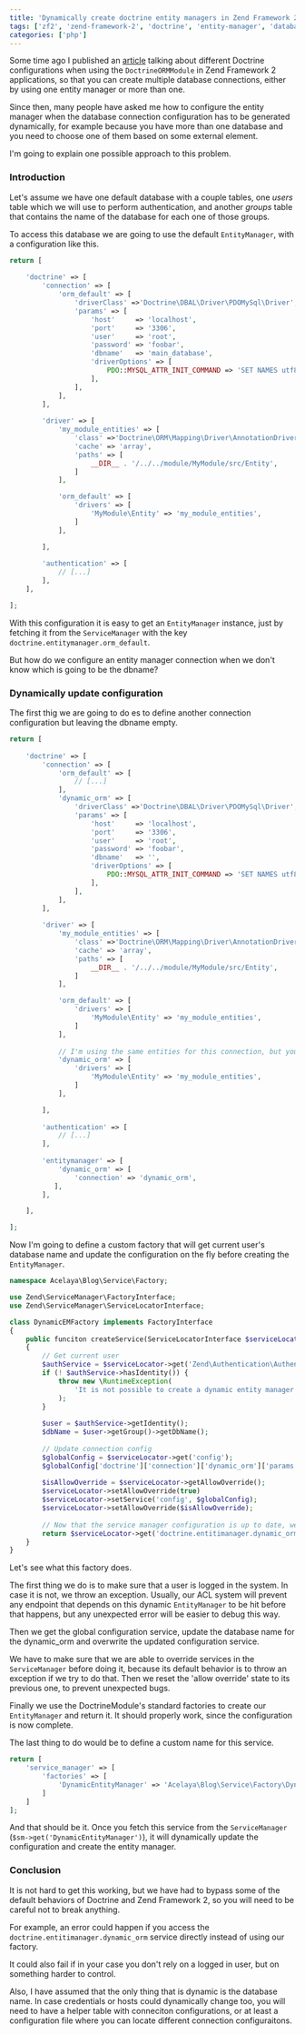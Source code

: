 ```yaml
---
title: 'Dynamically create doctrine entity managers in Zend Framework 2'
tags: ['zf2', 'zend-framework-2', 'doctrine', 'entity-manager', 'database', 'zf']
categories: ['php']
---
```


Some time ago I published an [article](/2014/04/18/configure-multiple-database-connections-in-doctrine-with-zend-framework-2-2/) talking about different Doctrine configurations when using the `DoctrineORMModule` in Zend Framework 2 applications, so that you can create multiple database connections, either by using one entity manager or more than one.

Since then, many people have asked me how to configure the entity manager when the database connection configuration has to be generated dynamically, for example because you have more than one database and you need to choose one of them based on some external element.

I'm going to explain one possible approach to this problem.

### Introduction

Let's assume we have one default database with a couple tables, one *users* table which we will use to perform authentication, and another *groups* table that contains the name of the database for each one of those groups.

To access this database we are going to use the default `EntityManager`, with a configuration like this.

```php
return [
    
    'doctrine' => [
        'connection' => [
            'orm_default' => [
                'driverClass' =>'Doctrine\DBAL\Driver\PDOMySql\Driver',
                'params' => [
                    'host'     => 'localhost',
                    'port'     => '3306',
                    'user'     => 'root',
                    'password' => 'foobar',
                    'dbname'   => 'main_database',
                    'driverOptions' => [
                        PDO::MYSQL_ATTR_INIT_COMMAND => 'SET NAMES utf8',
                    ],
                ],
            ],
        ],
        
        'driver' => [
            'my_module_entities' => [
                'class' =>'Doctrine\ORM\Mapping\Driver\AnnotationDriver',
                'cache' => 'array',
                'paths' => [
                    __DIR__ . '/../../module/MyModule/src/Entity',
                ]
            ],

            'orm_default' => [
                'drivers' => [
                    'MyModule\Entity' => 'my_module_entities',
                ]
            ],

        ],
        
        'authentication' => [
            // [...]
        ],
    ],

];
```

With this configuration it is easy to get an `EntityManager` instance, just by fetching it from the `ServiceManager` with the key `doctrine.entitymanager.orm_default`.

But how do we configure an entity manager connection when we don't know which is going to be the dbname?

### Dynamically update configuration

The first thig we are going to do es to define another connection configuration but leaving the dbname empty.

```php
return [
    
    'doctrine' => [
        'connection' => [
            'orm_default' => [
                // [...]
            ],
            'dynamic_orm' => [
                'driverClass' =>'Doctrine\DBAL\Driver\PDOMySql\Driver',
                'params' => [
                    'host'     => 'localhost',
                    'port'     => '3306',
                    'user'     => 'root',
                    'password' => 'foobar',
                    'dbname'   => '',
                    'driverOptions' => [
                        PDO::MYSQL_ATTR_INIT_COMMAND => 'SET NAMES utf8',
                    ],
                ],
            ],
        ],
        
        'driver' => [
            'my_module_entities' => [
                'class' =>'Doctrine\ORM\Mapping\Driver\AnnotationDriver',
                'cache' => 'array',
                'paths' => [
                    __DIR__ . '/../../module/MyModule/src/Entity',
                ]
            ],

            'orm_default' => [
                'drivers' => [
                    'MyModule\Entity' => 'my_module_entities',
                ]
            ],
            
            // I'm using the same entities for this connection, but you could change this
            'dynamic_orm' => [
                'drivers' => [
                    'MyModule\Entity' => 'my_module_entities',
                ]
            ],

        ],
        
        'authentication' => [
            // [...]
        ],
        
        'entitymanager' => [
            'dynamic_orm' => [
                'connection' => 'dynamic_orm',
           ],
        ],

    ],

];
```

Now I'm going to define a custom factory that will get current user's database name and update the configuration on the fly before creating the `EntityManager`.

```php
namespace Acelaya\Blog\Service\Factory;

use Zend\ServiceManager\FactoryInterface;
use Zend\ServiceManager\ServiceLocatorInterface;

class DynamicEMFactory implements FactoryInterface
{
    public funciton createService(ServiceLocatorInterface $serviceLocator)
    {
        // Get current user
        $authService = $serviceLocator->get('Zend\Authentication\AuthenticationService');
        if (! $authService->hasIdentity()) {
            throw new \RuntimeException(
                'It is not possible to create a dynamic entity manager before a user has logged in'
            );
        }
        
        $user = $authService->getIdentity();
        $dbName = $user->getGroup()->getDbName();
        
        // Update connection config
        $globalConfig = $serviceLocator->get('config');
        $globalConfig['doctrine']['connection']['dynamic_orm']['params']['dbname'] = $dbName;
        
        $isAllowOverride = $serviceLocator->getAllowOverride();
        $serviceLocator->setAllowOverride(true)
        $serviceLocator->setService('config', $globalConfig);
        $serviceLocator->setAllowOverride($isAllowOverride);
        
        // Now that the service manager configuration is up to date, we can safely fetch the service
        return $serviceLocator->get('doctrine.entitimanager.dynamic_orm');
    }
}
```

Let's see what this factory does.

The first thing we do is to make sure that a user is logged in the system. In case it is not, we throw an exception. Usually, our ACL system will prevent any endpoint that depends on this dynamic `EntityManager` to be hit before that happens, but any unexpected error will be easier to debug this way.

Then we get the global configuration service, update the database name for the dynamic_orm and overwrite the updated configuration service.

We have to make sure that we are able to override services in the `ServiceManager` before doing it, because its default behavior is to throw an exception if we try to do that. Then we reset the 'allow override' state to its previous one, to prevent unexpected bugs.

Finally we use the DoctrineModule's standard factories to create our `EntityManager` and return it. It should properly work, since the configuration is now complete.

The last thing to do would be to define a custom name for this service.

```php
return [
    'service_manager' => [
        'factories' => [
            'DynamicEntityManager' => 'Acelaya\Blog\Service\Factory\DynamicEMFactory'
        ]
    ]
];
```

And that should be it. Once you fetch this service from the `ServiceManager` (`$sm->get('DynamicEntityManager')`), it will dynamically update the configuration and create the entity manager.

### Conclusion

It is not hard to get this working, but we have had to bypass some of the default behaviors of Doctrine and Zend Framework 2, so you will need to be careful not to break anything.

For example, an error could happen if you access the `doctrine.entitimanager.dynamic_orm` service directly instead of using our factory.

It could also fail if in your case you don't rely on a logged in user, but on something harder to control.

Also, I have assumed that the only thing that is dynamic is the database name. In case credentials or hosts could dynamically change too, you will need to have a helper table with conneciton configurations, or at least a configuration file where you can locate different connection configuraitons.

